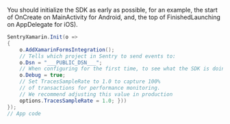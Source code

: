 You should initialize the SDK as early as possible, for an example, the start of OnCreate
on MainActivity for Android, and, the top of FinishedLaunching on AppDelegate for iOS).

```csharp
SentryXamarin.Init(o =>
{
    o.AddXamarinFormsIntegration();
    // Tells which project in Sentry to send events to:
    o.Dsn = "___PUBLIC_DSN___";
    // When configuring for the first time, to see what the SDK is doing:
    o.Debug = true;
    // Set TracesSampleRate to 1.0 to capture 100%
    // of transactions for performance monitoring.
    // We recommend adjusting this value in production
    options.TracesSampleRate = 1.0; }))
});
// App code

```
